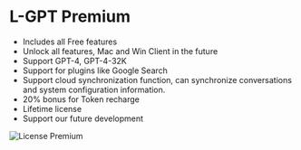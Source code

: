 # L-GPT Premium

- Includes all Free features
- Unlock all features, Mac and Win Client in the future
- Support GPT-4, GPT-4-32K
- Support for plugins like Google Search
- Support cloud synchronization function, can synchronize conversations and system configuration information.
- 20% bonus for Token recharge
- Lifetime license
- Support our future development

![License Premium](/license/premium-en.png)

